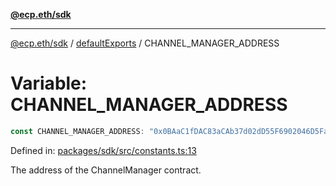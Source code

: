 [**@ecp.eth/sdk**](../../index.mdx)

***

[@ecp.eth/sdk](/sdk-reference/index.mdx) / [defaultExports](/sdk-reference/defaultExports/index.mdx) / CHANNEL\_MANAGER\_ADDRESS

# Variable: CHANNEL\_MANAGER\_ADDRESS

```ts
const CHANNEL_MANAGER_ADDRESS: "0x0BAaC1fDAC83aCAb37d02dD55F6902046D5Fa237";
```

Defined in: [packages/sdk/src/constants.ts:13](https://github.com/ecp-eth/comments-monorepo/blob/main/packages/sdk/src/constants.ts#L13)

The address of the ChannelManager contract.
